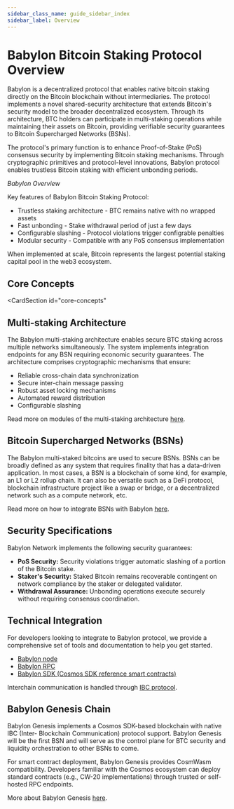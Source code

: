 ```yaml
---
sidebar_class_name: guide_sidebar_index
sidebar_label: Overview
---
```


# Babylon Bitcoin Staking Protocol Overview

Babylon is a decentralized protocol that enables native bitcoin staking directly 
on the Bitcoin blockchain without intermediaries. The protocol implements a novel 
shared-security architecture that extends Bitcoin's security model to the broader 
decentralized ecosystem. Through its architecture, BTC holders can participate in 
multi-staking operations while maintaining their assets on Bitcoin, 
providing verifiable security guarantees to Bitcoin Supercharged Networks (BSNs).

The protocol's primary function is to enhance Proof-of-Stake (PoS) consensus security by 
implementing Bitcoin staking mechanisms. Through cryptographic primitives and 
protocol-level innovations, Babylon protocol enables trustless Bitcoin staking with 
efficient unbonding periods.


<div className="flex flex-col items-center justify-center">
  <ThemedImage
    alt="Overview of Babylon Bitcoin Statking Protocol"
    sources={{
      light: useBaseUrl('/img/guides/overview.png'),
      dark: useBaseUrl('/img/guides/overview_dark.png'),
    }}
  />
  <em>Babylon Overview</em><br/>
</div>

Key features of Babylon Bitcoin Staking Protocol:

-  Trustless staking architecture - BTC remains native with no wrapped assets
-  Fast unbonding - Stake withdrawal period of just a few days
-  Configurable slashing - Protocol violations trigger configrable penalties
-  Modular security - Compatible with any PoS consensus implementation

When implemented at scale, Bitcoin represents the largest potential staking capital 
pool in the web3 ecosystem.

## Core Concepts 

<CardSection
  id="core-concepts"
>
  <Card
    title="Bitcoin Staking"
    to="/guides/overview/bitcoin_staking"
  />
  <Card
    title="Bitcoin Secured Systems (BSNs)"
    to="/guides/overview/bitcoin_secured_networks"
  />
  <Card
    title="Babylon Genesis"
    to="/guides/overview/babylon_genesis"
  />
  <Card
    title="Phases of the Launch"
    to="/guides/overview/phases_of_the_launch"
  />
</CardSection>

## Multi-staking Architecture

The Babylon multi-staking architecture enables secure BTC staking across 
multiple networks simultaneously. The system implements integration endpoints for any 
BSN requiring economic security guarantees. The architecture comprises cryptographic 
mechanisms that ensure:

- Reliable cross-chain data synchronization
- Secure inter-chain message passing
- Robust asset locking mechanisms
- Automated reward distribution
- Configurable slashing

Read more on modules of the multi-staking architecture [here](/guides/architecture/).

## Bitcoin Supercharged Networks (BSNs)

The Babylon multi-staked bitcoins are used to secure BSNs. BSNs can be broadly defined as 
any system that requires finality that has a data-driven application. 
In most cases, a BSN is a blockchain of some kind, for example, an L1 or L2 rollup 
chain. It can also be versatile such as a DeFi protocol, blockchain infrastructure 
project like a swap or bridge, or a decentralized network such as a compute network, etc. 

Read more on how to integrate BSNs with Babylon [here](/guides/overview/bitcoin_secured_networks).

## Security Specifications

Babylon Network implements the following security guarantees:

- **PoS Security:** Security violations trigger automatic slashing of a portion 
of the Bitcoin stake.
- **Staker's Security:** Staked Bitcoin remains recoverable contingent on network 
compliance by the staker or delegated validator.
- **Withdrawal Assurance:** Unbonding operations execute securely without requiring 
consensus coordination.

## Technical Integration

For developers looking to integrate to Babylon protocol, we 
provide a comprehensive set of tools and documentation to help you get started. 

* [Babylon node](/operators/babylon_node/installation_guide)
* [Babylon RPC](/api/babylon-gRPC/babylon-grpc-api-docs)
* [Babylon SDK (Cosmos SDK reference smart contracts)](/bsns/cosmos_chains/babylon_sdk)

Interchain communication is handled through [IBC protocol](https://tutorials.cosmos.network/academy/3-ibc/).

## Babylon Genesis Chain

Babylon Genesis implements a Cosmos SDK-based blockchain with native IBC (Inter-
Blockchain Communication) protocol support. Babylon Genesis will be the first 
BSN and will serve as the control plane for BTC security 
and liquidity orchestration to other BSNs to come.   

For smart contract deployment, Babylon Genesis provides CosmWasm compatibility. 
Developers familiar with the Cosmos ecosystem can deploy standard contracts (e.g., 
CW-20 implementations) through trusted  or self-hosted RPC endpoints.

More about Babylon Genesis [here](/developers/babylon_genesis_chain).

